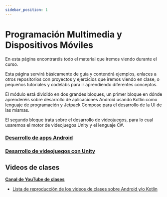 ```yaml
---
sidebar_position: 1
---
```


# Programación Multimedia y Dispositivos Móviles

En esta página encontraréis todo el material que iremos viendo durante el curso. 

Esta página servirá básicamente de guía y contendrá ejemplos, enlaces a otros repositorios con proyectos y ejercicios que iremos viendo en clase, o pequeños tutoriales y codelabs para ir aprendiendo diferentes conceptos.

El módulo está dividido en dos grandes bloques, un primer bloque en dónde aprenderéis sobre desarrollo de aplicaciones Android usando Kotlin como lenguaje de programación y Jetpack Compose para el desarrollo de la UI de las mismas.

El segundo bloque trata sobre el desarrollo de videojuegos, para lo cual usaremos el motor de videojuegos Unity y el lenguaje C#.

### [Desarrollo de apps Android](./Android/0-indice.mdx)

### [Desarrollo de videojuegos con Unity](./Videojuegos/0-indice.mdx)

## Videos de clases

**[Canal de YouTube de clases](https://www.youtube.com/@resuadam2)**

- [Lista de reproducción de los videos de clases sobre Android y/o Kotlin](https://www.youtube.com/watch?v=TraKFKUD2lU&list=PLgqNF1r2jtYwfw2AsRY-xDi1ZfNaE8vg6)


